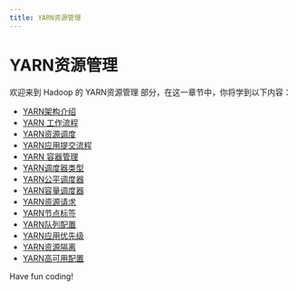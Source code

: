 ```yaml
---
title: YARN资源管理
---
```


# YARN资源管理

欢迎来到 Hadoop 的 YARN资源管理 部分，在这一章节中，你将学到以下内容：

- [YARN架构介绍](./0-introduction-to-yarn-architecture.mdx)
- [YARN 工作流程](./1-yarn-workflow.mdx)
- [YARN资源调度](./2-yarn-resource-scheduling.mdx)
- [YARN应用提交流程](./3-yarn-application-submission-process.mdx)
- [YARN 容器管理](./4-yarn-container-management.mdx)
- [YARN调度器类型](./5-yarn-scheduler-type.mdx)
- [YARN公平调度器](./6-yarn-fair-scheduler.mdx)
- [YARN容量调度器](./7-yarn-capacity-scheduler.mdx)
- [YARN资源请求](./8-yarn-resource-request.mdx)
- [YARN节点标签](./9-yarn-node-labels.mdx)
- [YARN队列配置](./10-yarn-queue-configuration.mdx)
- [YARN应用优先级](./11-yarn-application-priority.mdx)
- [YARN资源隔离](./12-yarn-resource-isolation.mdx)
- [YARN高可用配置](./13-yarn-high-availability-configuration.mdx)

Have fun coding!